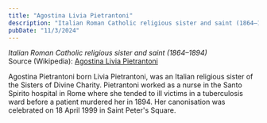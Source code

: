 ```yaml
---
title: "Agostina Livia Pietrantoni"
description: "Italian Roman Catholic religious sister and saint (1864–1894)"
pubDate: "11/3/2024"
---
```


*Italian Roman Catholic religious sister and saint (1864–1894)*  
Source (Wikipedia): [Agostina Livia Pietrantoni][1]

Agostina Pietrantoni born Livia Pietrantoni, was an Italian religious sister of the Sisters of Divine Charity. Pietrantoni worked as a nurse in the Santo Spirito hospital in Rome where she tended to ill victims in a tuberculosis ward before a patient murdered her in 1894. Her canonisation was celebrated on 18 April 1999 in Saint Peter's Square.

[1]: https://en.wikipedia.org/wiki/Agostina_Livia_Pietrantoni
